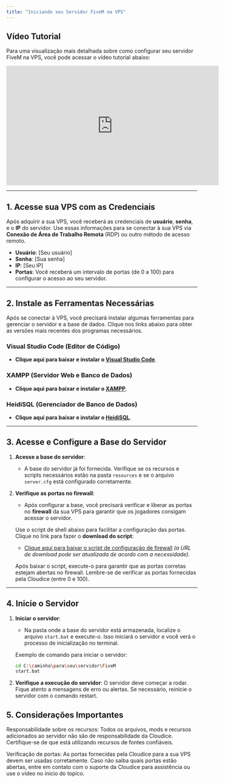 ```yaml
---
title: "Iniciando seu Servidor FiveM na VPS"
---
```


## Vídeo Tutorial

Para uma visualização mais detalhada sobre como configurar seu servidor FiveM na VPS, você pode acessar o vídeo tutorial abaixo:

<iframe width="560" height="315" src="https://www.youtube.com/embed/CbpZhRagUyU?si=fo1ObMMQ0nKtOz90" title="YouTube video player" frameborder="0" allow="accelerometer; autoplay; clipboard-write; encrypted-media; gyroscope; picture-in-picture; web-share" referrerpolicy="strict-origin-when-cross-origin" allowfullscreen></iframe>

---

## 1. Acesse sua VPS com as Credenciais

Após adquirir a sua VPS, você receberá as credenciais de **usuário**, **senha**, e o **IP** do servidor. Use essas informações para se conectar à sua VPS via **Conexão de Área de Trabalho Remota** (RDP) ou outro método de acesso remoto.

- **Usuário**: [Seu usuário]
- **Senha**: [Sua senha]
- **IP**: [Seu IP]
- **Portas**: Você receberá um intervalo de portas (de 0 a 100) para configurar o acesso ao seu servidor.

---

## 2. Instale as Ferramentas Necessárias

Após se conectar à VPS, você precisará instalar algumas ferramentas para gerenciar o servidor e a base de dados. Clique nos links abaixo para obter as versões mais recentes dos programas necessários.

### Visual Studio Code (Editor de Código)
- **Clique aqui para baixar e instalar o [Visual Studio Code](https://code.visualstudio.com/)**.

### XAMPP (Servidor Web e Banco de Dados)
- **Clique aqui para baixar e instalar o [XAMPP](https://www.apachefriends.org/pt_br/index.html)**.

### HeidiSQL (Gerenciador de Banco de Dados)
- **Clique aqui para baixar e instalar o [HeidiSQL](https://www.heidisql.com/download.php)**.

---

## 3. Acesse e Configure a Base do Servidor

1. **Acesse a base do servidor**:
   - A base do servidor já foi fornecida. Verifique se os recursos e scripts necessários estão na pasta `resources` e se o arquivo `server.cfg` está configurado corretamente.

2. **Verifique as portas no firewall**:
   - Após configurar a base, você precisará verificar e liberar as portas no **firewall** da sua VPS para garantir que os jogadores consigam acessar o servidor.
   
   Use o script de shell abaixo para facilitar a configuração das portas. Clique no link para fazer o **download do script**:

   - [Clique aqui para baixar o script de configuração de firewall](#) *(a URL de download pode ser atualizada de acordo com a necessidade)*.

   Após baixar o script, execute-o para garantir que as portas corretas estejam abertas no firewall. Lembre-se de verificar as portas fornecidas pela Cloudice (entre 0 e 100).

---

## 4. Inicie o Servidor

1. **Iniciar o servidor**:
   - Na pasta onde a base do servidor está armazenada, localize o arquivo `start.bat` e execute-o. Isso iniciará o servidor e você verá o processo de inicialização no terminal.
   
   Exemplo de comando para iniciar o servidor:
   ```bash
   cd C:\caminho\para\seu\servidor\FiveM
   start.bat
   ```

2. **Verifique a execução do servidor**:
O servidor deve começar a rodar. Fique atento a mensagens de erro ou alertas. Se necessário, reinicie o servidor com o comando restart.

## 5. Considerações Importantes

Responsabilidade sobre os recursos: Todos os arquivos, mods e recursos adicionados ao servidor não são de responsabilidade da Cloudice. Certifique-se de que está utilizando recursos de fontes confiáveis.

Verificação de portas: As portas fornecidas pela Cloudice para a sua VPS devem ser usadas corretamente. Caso não saiba quais portas estão abertas, entre em contato com o suporte da Cloudice para assistência ou use o video no inicio do topíco.



